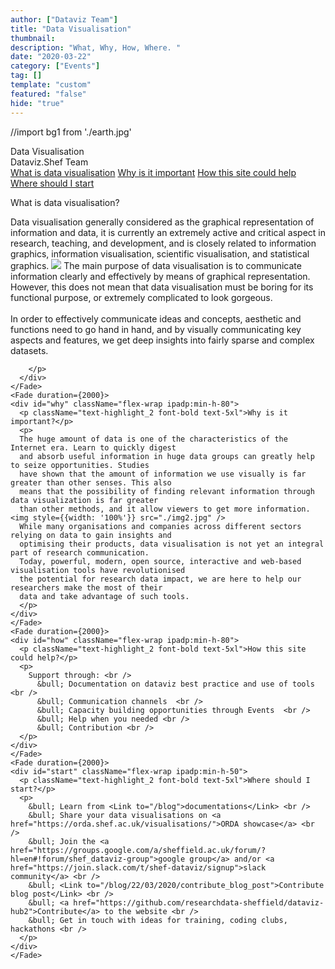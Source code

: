 ```yaml
---
author: ["Dataviz Team"]
title: "Data Visualisation"
thumbnail: 
description: "What, Why, How, Where. "
date: "2020-03-22"
category: ["Events"]
tag: []
template: "custom"
featured: "false"
hide: "true"
---
```


//import bg1 from './earth.jpg'

<!-- TODO: beautify guide -->

<div className="shadow-xl flex justify-center items-center text-center" style={{backgroundImage: `url(${bg})`, backgroundSize: "cover",  width: "100%", flexDirection: "column", paddingTop: "37vh", paddingBottom: "37vh"}}>
  <div >
    <div className="text-5xl text-white font-bold">Data Visualisation</div>
    <div className="text-lg text-gray-100 mt-5">Dataviz.Shef Team</div>
  </div>
</div>
<div className="flex flex-wrap justify-between px-3 md:px-32 lg:px-48 2xl:px-78 text-black bg-white text-sm sticky top-0 left-0 relative z-10 shadow-xl">
  <a href="#what" anchor className=" hover:text-highlight_2 cursor-pointer py-2" style={{background: 'none'}}>What is data visualisation</a>
  <a href="#why" anchor className=" hover:text-highlight_2 cursor-pointer py-2" style={{background: 'none'}}>Why is it important</a>
  <a href="#how" anchor className=" hover:text-highlight_2 cursor-pointer py-2" style={{background: 'none'}}>How this site could help</a>
  <a href="#start" anchor className=" hover:text-highlight_2 cursor-pointer py-2" style={{background: 'none'}}>Where should I start</a>
</div>

<div className="py-16">
  <div className="flex flex-wrap text-gray-900 mx-auto px-3 lg:px-16 2xl:px-16 py-8 lg:max-w-70 2xl:max-w-50 rounded-3xl" style={{backgroundColor: "rgba(255, 255, 255, .97)"}}>
    <Fade duration={2000} fraction={.5}>
      <div id="what" className="ipadp:min-h-80">
        <p className="text-highlight_2 font-bold text-5xl">What is data visualisation?</p>
        <p>
          Data visualisation generally considered as the graphical representation of information and data, it 
          is currently an extremely active and critical aspect in research, teaching, and development, and 
          is closely related to information graphics, information visualisation, scientific visualisation, 
          and statistical graphics.
          <img src="./img1.jpg" />
          The main purpose of data visualisation is to communicate information clearly and effectively by 
          means of graphical representation. However, this does not mean that data visualisation must be 
          boring for its functional purpose, or extremely complicated to look gorgeous. 
          <br /> <br /> In order to effectively communicate ideas and concepts, 
          aesthetic and functions need to go hand in hand, and by visually communicating key aspects and 
          features, we get deep insights into fairly sparse and complex datasets.
          
        </p>
      </div> 
    </Fade>
    <Fade duration={2000}>
    <div id="why" className="flex-wrap ipadp:min-h-80">
      <p className="text-highlight_2 font-bold text-5xl">Why is it important?</p>
      <p>
      The huge amount of data is one of the characteristics of the Internet era. Learn to quickly digest 
      and absorb useful information in huge data groups can greatly help to seize opportunities. Studies 
      have shown that the amount of information we use visually is far greater than other senses. This also 
      means that the possibility of finding relevant information through data visualization is far greater 
      than other methods, and it allow viewers to get more information.  <img style={{width: '100%'}} src="./img2.jpg" />
      While many organisations and companies across different sectors relying on data to gain insights and 
      optimising their products, data visualisation is not yet an integral part of research communication. 
      Today, powerful, modern, open source, interactive and web-based visualisation tools have revolutionised 
      the potential for research data impact, we are here to help our researchers make the most of their 
      data and take advantage of such tools. 
      </p>
    </div>
    </Fade>
    <Fade duration={2000}>
    <div id="how" className="flex-wrap ipadp:min-h-80">
      <p className="text-highlight_2 font-bold text-5xl">How this site could help?</p>
      <p>
        Support through: <br />
          &bull; Documentation on dataviz best practice and use of tools  <br />
          &bull; Communication channels  <br />
          &bull; Capacity building opportunities through Events  <br />
          &bull; Help when you needed <br />
          &bull; Contribution <br />
      </p>
    </div>
    </Fade>
    <Fade duration={2000}>
    <div id="start" className="flex-wrap ipadp:min-h-50">
      <p className="text-highlight_2 font-bold text-5xl">Where should I start?</p>
      <p>
        &bull; Learn from <Link to="/blog">documentations</Link> <br />
        &bull; Share your data visualisations on <a href="https://orda.shef.ac.uk/visualisations/">ORDA showcase</a> <br />
        &bull; Join the <a href="https://groups.google.com/a/sheffield.ac.uk/forum/?hl=en#!forum/shef_dataviz-group">google group</a> and/or <a href="https://join.slack.com/t/shef-dataviz/signup">slack community</a> <br />
        &bull; <Link to="/blog/22/03/2020/contribute_blog_post">Contribute blog post</Link> <br />
        &bull; <a href="https://github.com/researchdata-sheffield/dataviz-hub2">Contribute</a> to the website <br />
        &bull; Get in touch with ideas for training, coding clubs, hackathons <br />
      </p>
    </div>
    </Fade>
  </div>
</div>